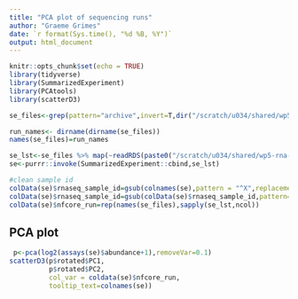 ```yaml
---
title: "PCA plot of sequencing runs"
author: "Graeme Grimes"
date: `r format(Sys.time(), "%d %B, %Y")`
output: html_document
---
```


```r
knitr::opts_chunk$set(echo = TRUE)
library(tidyverse)
library(SummarizedExperiment)
library(PCAtools)
library(scatterD3)
```


```r
se_files<-grep(pattern="archive",invert=T,dir("/scratch/u034/shared/wp5-rna-seq/analysis/rnaseq/",pattern = "salmon_merged_gene_counts.rds",recursive = T),value=T)

run_names<- dirname(dirname(se_files))
names(se_files)=run_names

se_lst<-se_files %>% map(~readRDS(paste0("/scratch/u034/shared/wp5-rna-seq/analysis/rnaseq/",.x)))
se<-purrr::invoke(SummarizedExperiment::cbind,se_lst)

#clean sample id
colData(se)$rnaseq_sample_id=gsub(colnames(se),pattern = "^X",replacement = "")
colData(se)$rnaseq_sample_id=gsub(colData(se)$rnaseq_sample_id,pattern="\\.",replacement = "-")
colData(se)$nfcore_run=rep(names(se_files),sapply(se_lst,ncol))
```

## PCA plot


```r
 p<-pca(log2(assays(se)$abundance+1),removeVar=0.1)
scatterD3(p$rotated$PC1,
          p$rotated$PC2,
          col_var = coldata(se)$nfcore_run,
          tooltip_text=colnames(se))
```


